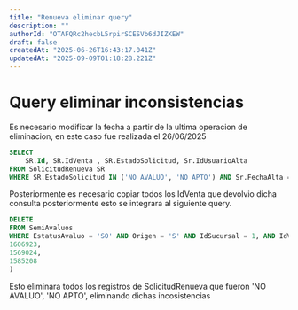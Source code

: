 ```yaml
---
title: "Renueva eliminar query"
description: ""
authorId: "OTAFQRc2hecbL5rpirSCESVb6dJIZKEW"
draft: false
createdAt: "2025-06-26T16:43:17.041Z"
updatedAt: "2025-09-09T01:18:28.221Z"
---
```


# Query eliminar inconsistencias

Es necesario modificar la fecha a partir de la ultima operacion de eliminacion, en este caso fue realizada el 26/06/2025

```sql
SELECT 
	SR.Id, SR.IdVenta , SR.EstadoSolicitud, Sr.IdUsuarioAlta
FROM SolicitudRenueva SR
WHERE SR.EstadoSolicitud IN ('NO AVALUO', 'NO APTO') AND Sr.FechaAlta = '26/06/2025'
```

Posteriormente es necesario copiar todos los IdVenta que devolvio dicha consulta posteriormente esto se integrara al siguiente query.


```sql
DELETE
FROM SemiAvaluos 
WHERE EstatusAvaluo = 'SO' AND Origen = 'S' AND IdSucursal = 1, AND IdVenta IN (
1606923,
1569024,
1585208
)
```

Esto eliminara todos los registros de SolicitudRenueva que fueron 'NO AVALUO', 'NO APTO', eliminando dichas incosistencias